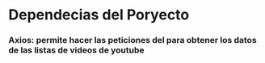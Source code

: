 
<Meta title="Introduccion" />

# Dependecias del Poryecto

 ### Axios: permite hacer las peticiones del para obtener los datos de las listas de videos de youtube